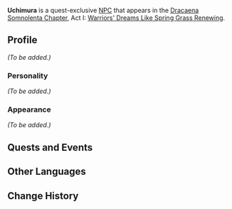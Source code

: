 {{Meta
<!-- REMOVE THIS TEMPLATE AFTER ADDING MISSING INFO -->
|missing_NPC_profile  = yes
}}
{{Character Infobox
|type             = Quest NPC
|image            = NPC Uchimura.png
|region           = Inazuma
|affiliation      = Watatsumi Army
|title            = Sangonomiya Samurai
}}
'''Uchimura''' {{Lang|ja=内村}} is a quest-exclusive [[NPC]] that appears in the [[Dracaena Somnolenta Chapter]], Act I: [[Warriors' Dreams Like Spring Grass Renewing]].
<!--
==Location==
<gallery>
NPC Location Naruse & Uchimura.png|Uchimura's location
NPC Location Naruse & Uchimura Context.png|Additional context
</gallery>
-->
==Profile==
<!-- detailed story/lore information goes here -->
''(To be added.)''

===Personality===
''(To be added.)''

===Appearance===
''(To be added.)''

==Quests and Events==
{{Quests and Events}}

==Other Languages==
{{Other Languages
|default_hidden = 1
|en      = Uchimura
|zhs     = 内村
|zhs_rm  = Nèicūn
|zht     = 內村
|zht_rm  = Nèicūn
|ja      = 内村
|ja_rm   = Uchimura
|ko      = 우치무라
|ko_rm   = Uchimura
|es      = Uchimura
|fr      = Uchimura
|ru      = Утимура
|th      = Uchimura
|vi      = Uchimura
|de      = Uchimura
|id      = Uchimura
|pt      = Uchimura
|tr      = Uchimura
|it      = Uchimura
}}

==Change History==
{{Change History|2.1}}